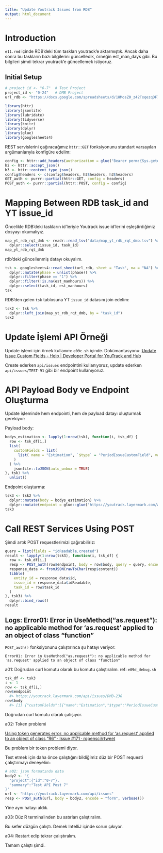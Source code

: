 ```yaml
---
title: "Update Youtrack Issues from RDB"
output: html_document
---
```


# Introduction

`e11.rmd` içinde RDB'deki tüm taskları youtrack'e aktarmıştık. Ancak daha sonra bu taskların bazı bilgilerini güncelledik, örneğin est_man_days gibi. Bu bilgileri şimdi tekrar youtrack'e güncellemek istiyoruz.

## Initial Setup

```r
# project_id <- "0-7"  # Test Project
project_id <- "0-24"   # DMB Project
url_rdb <- "https://docs.google.com/spreadsheets/d/1HMosZ0_z42TxqezqDF7WAozxdu1TNgTs8CMueB5MZdY/edit#gid=0" # dmb
```

```r
library(httr)
library(jsonlite)
library(lubridate)
library(tidyverse)
library(knitr)
library(dplyr)
library(glue)
library(googlesheets4)
```

REST servislerini çağıracağımız `httr::GET` fonksiyonunu standart varsayılan argümanlarıyla konfigüre edelim:

```r
config <- httr::add_headers(authorization = glue("Bearer perm:{Sys.getenv('YOUTRACK_AUTH')}"))
h2 <- httr::accept_json()
h3 <- httr::content_type_json()
config$headers <- c(config$headers, h2$headers, h3$headers)
GET_auth <- purrr::partial(httr::GET, config = headers)
POST_auth <- purrr::partial(httr::POST, config = config)
```

# Mapping Between RDB task_id and YT issue_id

Öncelikle RDB'deki taskların id'leriyle Youtrack issue id'lerini eşleştirdiğimiz dosyayı okumalıyız.

```r
map_yt_rdb_rqt_dmb <- readr::read_tsv("data/map_yt_rdb_rqt_dmb.tsv") %>%
  dplyr::select(issue_id, task_id)
map_yt_rdb_rqt_dmb
```

rdb'deki güncellenmiş datayı okuyalım.
```r
tsk <- googlesheets4::read_sheet(url_rdb, sheet = "Task", na = "NA") %>%
  dplyr::mutate(phase = unlist(phase)) %>%
  dplyr::filter(phase == "1") %>%
  dplyr::filter(!is.na(est_manhours)) %>%
  dplyr::select(task_id, est_manhours)
tsk
```

RDB'den gelen `tsk` tablosuna YT `issue_id` datasını join edelim:
```r
tsk2 <- tsk %>%
  dplyr::left_join(map_yt_rdb_rqt_dmb, by = "task_id")
tsk2
```

# Update İşlemi API Örneği

Update işlemi için örnek kullanım: `e09c.sh` içinde. Dokümantasyonu: [Update Issue Custom Fields - Help | Developer Portal for YouTrack and Hub](https://www.jetbrains.com/help/youtrack/devportal/api-how-to-update-custom-fields-values.html)

Create ederken `api/issues` endpointini kullanıyoruz, update ederken `api/issues/TEST-91` gibi bir endpoint kullanıyoruz.

# API Payload Body ve Endpoint Oluşturma

Update işleminde hem endpointi, hem de payload datayı oluşturmak gerekiyor:

Payload body:

```r
bodys_estimation <- lapply(1:nrow(tsk), function(i, tsk_df) {
  row <- tsk_df[i,]
  list(
    customFields = list(
      list( name = "Estimation", `$type` = "PeriodIssueCustomField", value = list( minutes = (row$est_manhours * 60)))
    )
  ) %>%
    jsonlite::toJSON(auto_unbox = TRUE)
}, tsk) %>%
  unlist()
```

Endpoint oluşturma:
```r
tsk3 <- tsk2 %>%
  dplyr::mutate(body = bodys_estimation) %>%
  dplyr::mutate(endpoint = glue::glue("https://youtrack.layermark.com/api/issues/{issue_id}"))
tsk3
```

# Call REST Services Using POST

Şimdi artık POST requestlerimizi çağırabiliriz:

```r
query = list(fields = "idReadable,created")
result <- lapply(1:nrow(tsk3), function(i, tsk_df) {
  row <- tsk_df[i,]
  resp <- POST_auth(row$endpoint, body = row$body, query = query, encode = "form")
  response_data <- fromJSON(rawToChar(resp$content))
  tibble(
    entity_id = response_data$id,
    issue_id = response_data$idReadable,
    task_id = row$task_id
  )
}, tsk3) %>%
  dplyr::bind_rows()
result
```

## Logs: Error01: Error in UseMethod("as.request"): no applicable method for 'as.request' applied to an object of class "function"

`POST_auth()` fonksiyonunu çalıştırınca şu hatayı veriyor:

    Error01: Error in UseMethod("as.request"): no applicable method for 'as.request' applied to an object of class "function"

a01: Doğrudan curl komutu olarak bu komutu çalıştıralım. ref: `e09d_debug.sh`

```r
tsk_df <- tsk3
i <- 1
row <- tsk_df[i,]
row$endpoint
  #> https://youtrack.layermark.com/api/issues/DMB-238
row$body
  #> [1] {"customFields":[{"name":"Estimation","$type":"PeriodIssueCustomField","value":{"minutes":9600}}]}

```

Doğrudan curl komutu olarak çalışıyor.

a02: Token problemi

[Using token generates error: no applicable method for 'as.request' applied to an object of class "R6" · Issue #171 · ropensci/rtweet](https://github.com/ropensci/rtweet/issues/171)

Bu problem bir token problemi diyor.

Test etmek için daha önce çalıştığını bildiğimiz düz bir POST requesti çalıştırmayı deneyelim:

```r
# a02: json formatında data
body2 <- '{
  "project":{"id":"0-7"},
  "summary":"Test API Post 7"
}'
url <- "https://youtrack.layermark.com/api/issues"
resp <- POST_auth(url, body = body2, encode = "form", verbose())
```

Yine aynı hatayı aldık.

a03: Düz R terminalinden bu satırları çalıştıralım.

Bu sefer düzgün çalıştı. Demek IntelliJ içinde sorun çıkıyor.

a04: Restart edip tekrar çalıştıralım.

Tamam çalıştı şimdi.


